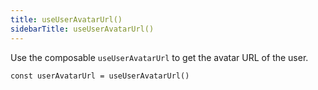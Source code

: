 ```yaml
---
title: useUserAvatarUrl()
sidebarTitle: useUserAvatarUrl()
---
```


Use the composable `useUserAvatarUrl` to get the avatar URL of the user.

```tsx
const userAvatarUrl = useUserAvatarUrl()
```
